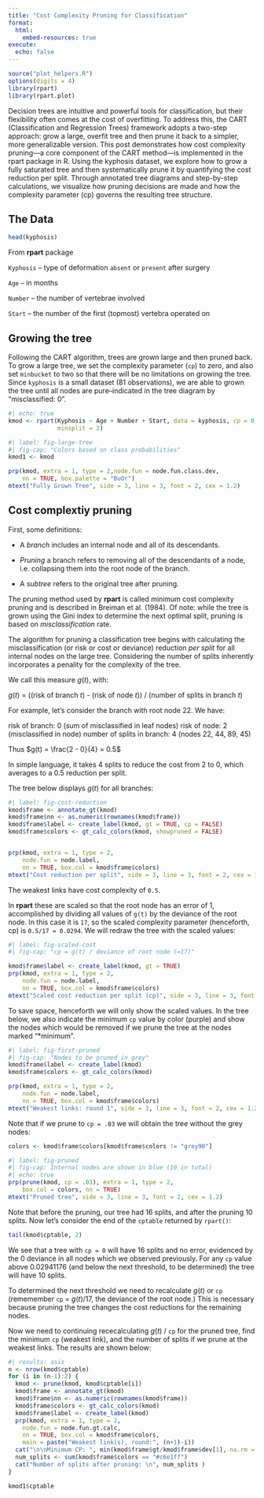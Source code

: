 ```yaml
---
title: "Cost Complexity Pruning for Classification"
format:
  html:
    embed-resources: true
execute:
  echo: false
---
```


```r
source("plot_helpers.R")
options(digits = 4)
library(rpart)
library(rpart.plot)
```

Decision trees are intuitive and powerful tools for classification, but their flexibility often comes at the cost of overfitting. To address this, the CART (Classification and Regression Trees) framework adopts a two-step approach: grow a large, overfit tree and then prune it back to a simpler, more generalizable version. This post demonstrates how cost complexity pruning—a core component of the CART method—is implemented in the rpart package in R. Using the kyphosis dataset, we explore how to grow a fully saturated tree and then systematically prune it by quantifying the cost reduction per split. Through annotated tree diagrams and step-by-step calculations, we visualize how pruning decisions are made and how the complexity parameter (cp) governs the resulting tree structure.


## The Data

```r
head(kyphosis)
```


::: {.pt7}

From **rpart** package

`Kyphosis` -- type of deformation `absent` or `present` after surgery

`Age` -- in months

`Number` -- the number of vertebrae involved

`Start` -- the number of the first (topmost) vertebra operated on

:::

## Growing the tree

Following the CART algorithm, trees are grown large and then pruned back. To grow a large tree, we set the complexity parameter (`cp`) to zero, and also set `minbucket` to two so that there will be no limitations on growing the tree. Since `kyphosis` is a small dataset (81 observations), we are able to grown the tree until all nodes are pure--indicated in the tree diagram by "misclassified: 0". 


```r
#| echo: true
kmod <- rpart(Kyphosis ~ Age + Number + Start, data = kyphosis, cp = 0, 
              minsplit = 2)
```


```r
#| label: fig-large-tree
#| fig-cap: "Colors based on class probabilities"
kmod1 <- kmod

prp(kmod, extra = 1, type = 2,node.fun = node.fun.class.dev, 
    nn = TRUE, box.palette = "BuOr")
mtext("Fully Grown Tree", side = 3, line = 3, font = 2, cex = 1.2)
```


## Cost complextiy pruning

First, some definitions:

* A *branch* includes an internal node and all of its descendants.

* *Pruning* a branch refers to removing all of the descendants of a node, i.e. collapsing them into the root node of the branch.

* A *subtree* refers to the original tree after pruning.

The pruning method used by **rpart** is called minimum cost complexity pruning and is described in Breiman et al. (1984). Of note: while the tree is grown using the Gini index to determine the next optimal split, pruning is based on *misclassification* rate. 

The algorithm for pruning a classification tree begins with calculating the misclassification (or risk or cost or deviance) reduction *per split* for all internal nodes on the large tree. Considering the number of splits inherently incorporates a penality for the complexity of the tree.

We call this measure $g(t)$, with:

$g(t)$ = ((risk of branch $t$) - (risk of node $t$)) / (number of splits in branch $t$)

For example, let's consider the branch with root node 22. We have:

risk of branch: 0 (sum of misclassified in leaf nodes)
risk of node: 2 (misclassified in node)
number of splits in branch: 4 (nodes 22, 44, 89, 45)

Thus $g(t) = \frac{2 - 0}{4} = 0.5$

In simple language, it takes 4 splits to reduce the cost from 2 to 0, which averages to a 0.5 reduction per split. 

The tree below displays $g(t)$ for all branches:


```r
#| label: fig-cost-reduction
kmod$frame <- annotate_gt(kmod)
kmod$frame$nn <- as.numeric(rownames(kmod$frame))
kmod$frame$label <- create_label(kmod, gt = TRUE, cp = FALSE)
kmod$frame$colors <- gt_calc_colors(kmod, showpruned = FALSE)


prp(kmod, extra = 1, type = 2,
    node.fun = node.label, 
    nn = TRUE, box.col = kmod$frame$colors)
mtext("Cost reduction per split", side = 3, line = 3, font = 2, cex = 1.2)

```

The weakest links have cost complexity of `0.5`. 

In **rpart** these are scaled so that the root node has an error of 1, accomplished by dividing all values of `g(t)` by the deviance of the root node. In this case it is `17`, so the scaled complexity parameter (henceforth, cp) is `0.5/17 = 0.0294`. We will redraw the tree with the scaled values:

```r
#| label: fig-scaled-cost
#| fig-cap: "cp = g(t) / deviance of root node (=17)"

kmod$frame$label <- create_label(kmod, gt = TRUE)
prp(kmod, extra = 1, type = 2,
    node.fun = node.label, 
    nn = TRUE, box.col = kmod$frame$colors)
mtext("Scaled cost reduction per split (cp)", side = 3, line = 3, font = 2, cex = 1.2)
```

To save space, henceforth we will only show the scaled values. In the tree below, we also indicate the minimum `cp` value by color (purple) and show the nodes which would be removed if we prune the tree at the nodes marked "*minimum". 
```r
#| label: fig-first-pruned
#| fig-cap: "Nodes to be pruned in grey"
kmod$frame$label <- create_label(kmod)
kmod$frame$colors <- gt_calc_colors(kmod)

prp(kmod, extra = 1, type = 2,
    node.fun = node.label, 
    nn = TRUE, box.col = kmod$frame$colors)
mtext("Weakest links: round 1", side = 3, line = 3, font = 2, cex = 1.2)
```

Note that if we prune to `cp = .03` we will obtain the tree without the grey nodes:

```r
colors <- kmod$frame$colors[kmod$frame$colors != "grey90"]
```


```r
#| label: fig-pruned
#| fig-cap: Internal nodes are shown in blue (10 in total)
#| echo: true
prp(prune(kmod, cp = .03), extra = 1, type = 2,
    box.col = colors, nn = TRUE)
mtext("Pruned tree", side = 3, line = 3, font = 2, cex = 1.2)
```

Note that before the pruning, our tree had 16 splits, and after the pruning 10 splits. Now let's consider the end of the `cptable` returned by `rpart()`:

```r
tail(kmod$cptable, 2)
```

We see that a tree with `cp = 0` will have 16 splits and no error, evidenced by the 0 deviance in all nodes which we observed previously. For any `cp` value above 0.02941176 (and below the next threshold, to be determined) the tree will have 10 splits.

To determined the next threshold we need to recalculate $g(t)$ or `cp` (rememember `cp` = $g(t) / 17$, the deviance of the root node.) This is necessary because pruning the tree changes the cost reductions for the remaining nodes. 

Now we need to continuing rececalculating $g(t)$ / `cp` for the pruned tree, find the minimum `cp` (weakest link), and the number of splits if we prune at the weakest links. The results are shown below:

```r
#| results: asis
n <- nrow(kmod$cptable)
for (i in (n-1):2) {
  kmod <- prune(kmod, kmod$cptable[i])
  kmod$frame <- annotate_gt(kmod)
  kmod$frame$nn <- as.numeric(rownames(kmod$frame))
  kmod$frame$colors <- gt_calc_colors(kmod)
  kmod$frame$label <- create_label(kmod)
  prp(kmod, extra = 1, type = 2,
    node.fun = node.fun.gt.calc, 
    nn = TRUE, box.col = kmod$frame$colors,
    main = paste("Weakest link(s), round:", (n+1)-i))
  cat("\n\nMinimum CP: ", min(kmod$frame$gt/kmod$frame$dev[1], na.rm = TRUE), "\n\n")
  num_splits <- sum(kmod$frame$colors == "#c6e1ff")
  cat("Number of splits after pruning: \n", num_splits )
}
```

```r
kmod1$cptable
```


